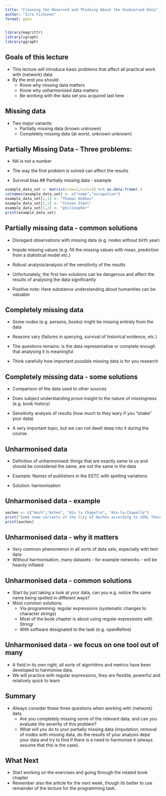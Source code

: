 ```yaml
---
title: "Cleaning the Observed and Thinking About the Unobserved Data"
author: "Iiro Tiihonen"
format: pptx
---
```


```r
library(magrittr)
library(igraph)
library(ggraph)
```

## Goals of this lecture

-   This lecture will introduce basic problems that affect all practical work with (network) data
-   By the end you should:
    -   Know why missing data matters
    -   Know why unharmonised data matters
    -   Be working with the data set you acquired last time

## Missing data

-   Two major variants:
    -   Partially missing data (known unknown)
    -   Completely missing data (at worst, unknown unknown)

## Partially Missing Data - Three problems:

-   NA is not a number

-   The way the first problem is solved can affect the results

-   Survival bias \## Partially missing data - example

```r

example_data_set <- matrix(nrow=2,ncol=2) %>% as.data.frame(.)
colnames(example_data_set) <- c("name","occupation")
example_data_set[1,1] <- "Thomas Hobbes"
example_data_set[2,1] <- "Steven Steel"
example_data_set[1,2] <- "philosopher"
print(example_data_set)

```

## Partially missing data - common solutions

-   Disregard observations with missing data (e.g. nodes without birth year)\

-   Impute missing values (e.g. fill the missing values with mean, prediction from a statistical model etc.)

-   Robust analysis/analysis of the sensitivity of the results

-   Unfortunately, the first two solutions can be dangerous and affect the results of analysing the data significantly

-   Positive note: Here substance understanding about humanities can be valuable 


## Completely missing data

-   Some nodes (e.g. persons, books) might be missing entirely from the data

-   Reasons vary (failures in querying, survival of historical evidence, etc.)

-   The questions remains: is the data representative or complete enough that analysing it is meaningful

-   Think carefully how important possible missing data is for you research 

## Completely missing data - some solutions

-   Comparison of the data used to other sources

-   Does subject understanding prove insight to the nature of missingness (e.g. book history)

-   Sensitivity analysis of results (how much to they wary if you "shake" your data)

-   A very important topic, but we can not dwell deep into it during the course. 

## Unharmonised data

-   Definition of unharmonised: things that are exactly same to us and should be considered the same, are not the same in the data

-   Example: Names of publishers in the ESTC with spelling variations

-   Solution: harmonisation

## Unharmonised data - example

```r
aachen <- c("Aach","Achen", "Aix la Chapelle", "Aix-la-Chapelle")
print("Some name variants of the City of Aachen according to CERL Thesaurus:")
print(aachen)
```

## Unharmonised data - why it matters

-   Very common phenomenon in all sorts of data sets, especially with text data
-   Without harmonisation, many datasets - for example networks - will be heavily inflated

## Unharmonised data - common solutions

-   Start by just taking a look at your data, can you e.g. notice the same name being spelled in different ways?
-   Most common solutions:
    -   Via programming: regular expressions (systematic changes to character strings)
    -   Most of the book chapter is about using regular expressions with Stringr
    -   With software designated to the task (e.g. openRefine)
    
## Unharmonised data - we focus on one tool out of many    
-   A field in its own right, all sorts of algorhitms and metrics have been developed to harmonise data.
-   We will practice with regular expressions, they are flexible, powerful and relatively quick to learn

## Summary

-   Always consider these three questions when working with (network) data
    -   Are you completely missing some of the relevant data, and can you evaluate the severity of this problem?
    -   What will you do to your partially missing data (imputation, removal of nodes with missing data, do the results of your analysis depe´ your data and try to find if there is a need to harmonise it (always assume that this is the case).

## What Next
- Start working on the exercises and going through the related book chapter
- Remember also the article for the next week, though its better to use
remainder of the lecture for the programming task.